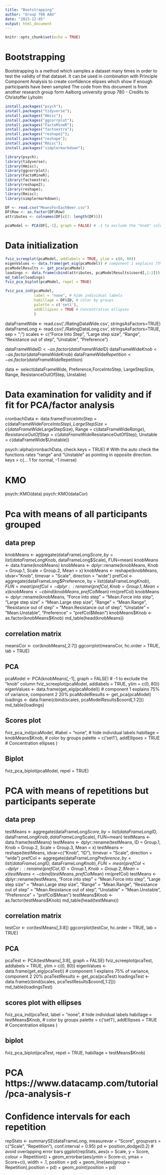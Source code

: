 ```yaml
---
title: "Bootstrapping"
author: "Group 780 AAU"
date: "2023-12-05"
output: html_document
---
```


```r
knitr::opts_chunk$set(echo = TRUE)
```

# Bootstrapping
Bootstrapping is a method which samples a dataset many times in order to test the validty of that dataset. It can be used in combination with Principle Component Analysis to create confidence elipses which show if enough participants have been sampled
The code from this document is from another research group form Aalborg university group 780 - Credits to Christoffer Lyholm
```r
install.packages("psych");
install.packages("tidyverse");
install.packages("Hmisc");
install.packages("ggcorrplot");
install.packages("FactoMineR");
install.packages("factoextra");
install.packages("reshape2");
install.packages("reshape");
install.packages("Rmisc");
install.packages("simplermarkdown");
```
```r
library(psych);
library(tidyverse);
library(Hmisc);
library(ggcorrplot);
library(FactoMineR);
library(factoextra);
library(reshape2);
library(reshape);
library(Rmisc);
library(simplermarkdown);
```


```r
DF <- read.csv("MeansForEachBeer.csv")
DF$Row <- as.factor(DF$Row)
attributes <- colnames(DF[c(2: length(DF))])

pcaModel <- PCA(DF[,-1], graph = FALSE) # -1 to exclude the "knob" column

```

# Data initialization


```r
fviz_screeplot(pcaModel, addlabels = TRUE, ylim = c(0, 80))
eigenValues <- data.frame(get_eig(pcaModel)) # component 1 explains 75% of variance, component 2 20%
pcaModelResults <- get_pca(pcaModel)
loadings <- data.frame(cbind(attributes, pcaModelResults$coord[,1:2]))
md_table(loadings)
fviz_pca_biplot(pcaModel, repel = TRUE)
```

```r
fviz_pca_ind(pcaModel,
             label = "none", # hide individual labels
             habillage = DF$ID, # color by groups
             palette = c('set1'),
             addEllipses = TRUE # Concentration ellipses
             )
```

dataFrameWide <- read.csv('./RatingDataWide.csv', stringsAsFactors=TRUE)
dataFrameLong <- read.csv('./RatingDataLong.csv', stringsAsFactors=TRUE, sep = ";")
scales <- c("Force Into Step", "Large step size", "Range", "Resistance out of step", "Unstable", "Preference")

dataFrameWide$ID <- as.factor(dataFrameWide$ID)
dataFrameWide$Knob <- as.factor(dataFrameWide$Knob)
dataFrameWide$Repetition <- as.factor(dataFrameWide$Repetition)

data <- select(dataFrameWide, Preference,ForceIntoStep, LargeStepSize, Range, ResistanceOutOfStep, Unstable)

# Data examination for validity and if fit for PCA/factor analysis
cronbachData <- data.frame(ForceIntoStep = c(dataFrameWide$ForceIntoStep),
                   LargeStepSize = c(dataFrameWide$LargeStepSize),
                   Range = c(dataFrameWide$Range),
                   ResistanceOutOfStep = c(dataFrameWide$ResistanceOutOfStep),
                   Unstable = c(dataFrameWide$Unstable))


psych::alpha(cronbachData, check.keys = TRUE) # With the auto check the functions rates "range" and "Unstable" as pointing in opposite direction. keys = c(... 1 for normal, -1 inverse)

# KMO
psych::KMO(data)
psych::KMO(dataCor)

# Pca with means of all participants grouped
## data prep
knobMeans <- aggregate(dataFrameLong$Score, by=list(dataFrameLong$Knob, dataFrameLong$Scale), FUN=mean)
knobMeans <- data.frame(knobMeans)
knobMeans <- dplyr::rename(knobMeans, Knob = Group.1, Scale = Group.2, Mean = x)
knobMeans <- reshape(knobMeans, idvar="Knob", timevar = "Scale", direction = "wide")
prefCol <- aggregate(dataFrameLong$Preference, by = list(dataFrameLong$Knob), FUN=mean)
prefCol <- dplyr::rename(prefCol, Knob = Group.1, Mean = x)
knobMeans <- cbind(knobMeans, prefCol$Mean)
rm(prefCol)
knobMeans <- dplyr::rename(knobMeans, "Force into step" = "Mean.Force into step", "Large step size" = "Mean.Large step size", "Range" = "Mean.Range", "Resistance out of step" = "Mean.Resistance out of step", "Unstable" = "Mean.Unstable", "Preference" = "prefCol$Mean")
knobMeans$Knob <- as.factor(knobMeans$Knob)
md_table(head(knobMeans))

## correlation matrix
meansCor <- cor(knobMeans[,2:7])
ggcorrplot(meansCor, hc.order = TRUE, lab = TRUE)

## PCA
pcaModel <- PCA(knobMeans[,-1], graph = FALSE) # -1 to exclude the "knob" column
fviz_screeplot(pcaModel, addlabels = TRUE, ylim = c(0, 80))
eigenValues <- data.frame(get_eig(pcaModel)) # component 1 explains 75% of variance, component 2 20%
pcaModelResults <- get_pca(pcaModel)
loadings <- data.frame(cbind(scales, pcaModelResults$coord[,1:2]))
md_table(loadings)

## Scores plot
fviz_pca_ind(pcaModel,
             #label = "none", # hide individual labels
             habillage = knobMeans$Knob, # color by groups
             palette = c('set1'),
             addEllipses = TRUE # Concentration ellipses
             )

## Biplot
fviz_pca_biplot(pcaModel, repel = TRUE)


# PCA with means of repetitions but participants seperate
## data prep
testMeans <- aggregate(dataFrameLong$Score, by=list(dataFrameLong$ID, dataFrameLong$Knob, dataFrameLong$Scale), FUN=mean)
testMeans <- data.frame(testMeans)
testMeans <- dplyr::rename(testMeans, ID = Group.1, Knob = Group.2, Scale = Group.3, Mean = x)
testMeans <- reshape(testMeans, idvar=c("Knob", "ID"), timevar = "Scale", direction = "wide")
prefCol <- aggregate(dataFrameLong$Preference, by = list(dataFrameLong$ID, dataFrameLong$Knob), FUN=mean)
prefCol <- dplyr::rename(prefCol, ID = Group.1, Knob = Group.2, Mean = x)
testMeans <- cbind(testMeans, prefCol$Mean)
rm(prefCol)
testMeans <- dplyr::rename(testMeans, "Force into step" = "Mean.Force into step", "Large step size" = "Mean.Large step size", "Range" = "Mean.Range", "Resistance out of step" = "Mean.Resistance out of step", "Unstable" = "Mean.Unstable", "Preference" = "prefCol$Mean")
testMeans$Knob <- as.factor(testMeans$Knob)
md_table(head(testMeans))

## correlation matrix
testCor <- cor(testMeans[,3:8])
ggcorrplot(testCor, hc.order = TRUE, lab = TRUE)

## PCA
pcaTest <- PCA(testMeans[,3:8], graph = FALSE)
fviz_screeplot(pcaTest, addlabels = TRUE, ylim = c(0, 80))
eigenValues <- data.frame(get_eig(pcaTest)) # component 1 explains 75% of variance, component 2 20%
pcaTestResults <- get_pca(pcaTest)
loadingsTest <- data.frame(cbind(scales, pcaTestResults$coord[,1:2]))
md_table(loadingsTest)

## scores plot with ellipses
fviz_pca_ind(pcaTest,
             label = "none", # hide individual labels
             habillage = testMeans$Knob, # color by groups
             palette = c('set1'),
             addEllipses = TRUE # Concentration ellipses
             )

## biplot
fviz_pca_biplot(pcaTest, repel = TRUE, habillage = testMeans$Knob)

# PCA https://www.datacamp.com/tutorial/pca-analysis-r


# Confidence intervals for each repetition
repStats <- summarySE(dataFrameLong, measurevar = "Score", groupvars = c("Scale", "Repetition"), conf.interval = 0.95)
pd <- position_dodge(0.2) # avoid overlapping error bars
ggplot(repStats, aes(x = Scale, y = Score, colour = Repetition)) +
    geom_errorbar(aes(ymin = Score-ci, ymax = Score+ci), width = .1, position = pd) +
    geom_line(aes(group = Repetition),position = pd) +
    geom_point(position = pd)
